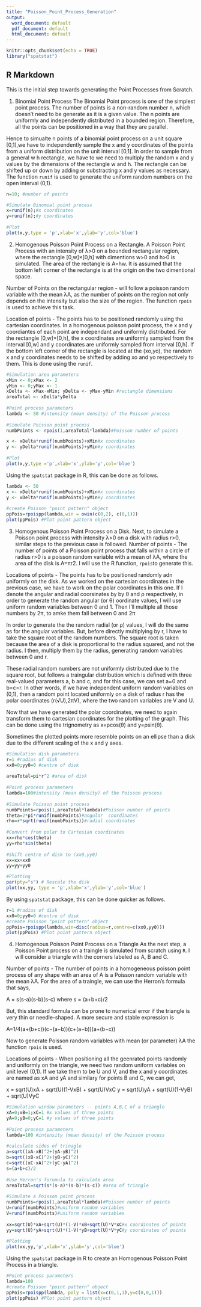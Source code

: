 ---
title: "Poisson_Point_Process_Generation"
output:
  word_document: default
  pdf_document: default
  html_document: default
---

```{r setup, include=FALSE}
knitr::opts_chunk$set(echo = TRUE)
library("spatstat")
```

## R Markdown

This is the initial step towards generating the Point Processes from Scratch. 

1. Binomial Point Process
  The Binomial Point process is one of the simplest point process. The number of points is a non-random number n, which doesn't need to be generate as it is a given value. The n points are uniformly and independently distributed in a bounded region. Therefore, all the points can be positioned in a way that they are parallel.
  
Hence to simualte n points of a binomial point process on a unit square [0,1]\times[0,1],we have to independently sample the x and y coordinates of the points from a uniform distribution on the unit interval [0,1]. In order to sample from a general  w \times h rectangle, we have to we need to multiply the random x and y values by the dimensions of the rectangle w and h. The rectangle can be shifted up or down by adding or substracting x and y values as necessary. The function `runif` is used to generate the uniform random numbers on the open interval (0,1).

```{r}
n=10; #number of points

#Simulate Binomial point process
x=runif(n);#x coordinates 
y=runif(n);#y coordinates 
 
#Plot
plot(x,y,type = 'p',xlab='x',ylab='y',col='blue')


```

2. Homogenous Poisson Point Process on a Rectangle.
    A Poisson Point Process with an intensity of λ>0 on a bounded rectangular region, where the rectangle [0,w]×[0,h] with dimentions w>0 and h>0 is simulated. The area of the rectangle is A=hw. It is assumed that the bottom left corner of the rectangle is at the origin on the two dimentional space.

Number of Points on the rectangular region -  will follow a poisson random variable with the mean λA, as the number of points on the region not only depends on the intensity but also the size of the region. The function `rpois` is used to achieve this task.

Location of points - The points has to be positioned randomly using the cartesian coordinates. In a homogenous poisson point process, the x and y coordiantes of each point are independant and uniformly distributed. For the rectangle [0,w]×[0,h], the x coordinates are uniformly sampled from the interval [0,w] and y coordinates are uniformly sampled from interval [0,h]. If the bottom left corner of the rectangle is located at the (xo,yo), the random x and y coordinates needs to be shifted by adding xo and yo respectively to them. This is done using the `runif`.

```{r}
#Simulation area parameters
xMin <- 0;xMax <- 2
yMin <- 0;yMax <- 1
xDelta <- xMax-xMin; yDelta <- yMax-yMin #rectangle dimensions
areaTotal <- xDelta*yDelta
 
#Point process parameters
lambda <- 50 #intensity (mean density) of the Poisson process
 
#Simulate Poisson point process
numbPoints <- rpois(1,areaTotal*lambda)#Poisson number of points

x <- xDelta*runif(numbPoints)+xMin#x coordinates 
y <- yDelta*runif(numbPoints)+yMin#y coordinates 
 
#Plot
plot(x,y,type ='p',xlab='x',ylab='y',col='blue')
```

Using the `spatstat` package in R, this can be done as follows.

```{r}
lambda <- 50
x <- xDelta*runif(numbPoints)+xMin#x coordinates 
y <- xDelta*runif(numbPoints)+yMin#y coordinates 
 
#create Poisson "point pattern" object
ppPois=rpoispp(lambda,win = owin(c(0,2), c(0,1)))
plot(ppPois) #Plot point pattern object
```



3. Homogenous Poisson Point Process on a Disk.
    Next, to simulate a Poisson point process with intensity λ>0 on a disk with radius r>0, similar steps to the previous case is followed. 
Number of points - The number of points of a Poisson point process that falls within a circle of radius r>0 is a poisson random variable with a mean of λA, where the area of the disk is A=πr2. I will use the R function, `rpois`to generate this.

Locations of points - The points has to be positioned randomly adn uniformly on the disk. As we worked on the cartesian coordinates in the previous case, we have to work on the polar coordinates in this one. If I denote the angular and radial coorsinates by by θ and ρ respectively, in order to generate the random angular (or θ) oordinate values, I will use uniform random variables between 0 and 1. Then I'll multiple all those numbers by 2π, to amke them fall between 0 and 2π

In order to generate the the random radial (or ρ) values, I will do the same as for the angular variables. But, before directly multiplying by r, I have to take the square root of the random numbers. The square root is taken because the area of a disk is proportional to the radius squared, and not the radius. I then, multiply them by the radius, generating random variables between 0 and r. 

These radial random numbers are not uniformly distributed due to the square root, but follows a traingular distribution which is defined with three real-valued parameters a, b and c, and for this case, we can set a=0 and b=c=r. In other words, if we have independent uniform random variables on (0,1), then a random point located uniformly on a disk of radius r has the polar coordinates (r(√U),2πV), where the two random variables are V and U.

Now that we have generated the polar coordinates, we need to again transform them to cartesian coordinates for the plotting of the graph. This can be done using the trignometry as x=ρcos(θ) and y=ρsin(θ).

Sometimes the plotted points more resemble points on an ellipse than a disk due to the different scaling of the x and y axes. 

```{r}
#Simulation disk parameters
r=1 #radius of disk
xx0=0;yy0=0 #centre of disk
 
areaTotal=pi*r^2 #area of disk
 
#Point process parameters
lambda=100#intensity (mean density) of the Poisson process
 
#Simulate Poisson point process
numbPoints=rpois(1,areaTotal*lambda)#Poisson number of points
theta=2*pi*runif(numbPoints)#angular  coordinates 
rho=r*sqrt(runif(numbPoints))#radial coordinates 
 
#Convert from polar to Cartesian coordinates
xx=rho*cos(theta)
yy=rho*sin(theta)
 
#Shift centre of disk to (xx0,yy0)
xx=xx+xx0
yy=yy+yy0

#Plotting
par(pty="s") # Rescale the disk 
plot(xx,yy, type = 'p',xlab='x',ylab='y',col='blue')
```

By using `spatstat` package, this can be done quicker as follows.

```{r}

r=1 #radius of disk
xx0=0;yy0=0 #centre of disk
#create Poisson "point pattern" object
ppPois=rpoispp(lambda,win=disc(radius=r,centre=c(xx0,yy0))) 
plot(ppPois) #Plot point pattern object

```

4. Homogenous Poisson Point Process on a Triangle
  As the next step, a  Poisson Point process on a traingle is simulated from scratch using `R`. I will consider a triangle with the corners labeled as A, B and C.
  
Number of points - The number of points in a homogeneous poisson point process of any shape with an area of A is a Poisson random variable with the mean λA. For the area of a traingle, we can use the Herron's formula that says,

A = s(s-a)(s-b)(s-c) where s = (a+b+c)/2

But, this standard formula can be prone to numerical error if the triangle is very thin or needle-shaped. A more secure and stable expression is

A=1/4(a+(b+c))(c−(a−b))(c+(a−b))(a+(b−c))

Now to generate Poisson random variables with mean (or parameter)  λA the function `rpois` is used.

Locations of points - When positioning all the geenrated points randomly and uniformly on the triangle, we need two random uniform variables on unit level (0,1). If we take them to be U and V, and the x and y coordinates are named as xA and yA and similary for points B and C, we can get,

x = sqrt(U)xA + sqrt(U)(1-VxB) + sqrt(U)VxC
y = sqrt(U)yA + sqrt(U)(1-VyB) + sqrt(U)VyC

```{r}
#Simulation window parameters -- points A,B,C of a triangle
xA=0;xB=1;xC=1 #x values of three points
yA=0;yB=0;yC=1 #y values of three points
 
#Point process parameters
lambda=100 #intensity (mean density) of the Poisson process
 
#calculate sides of trinagle
a=sqrt((xA-xB)^2+(yA-yB)^2)
b=sqrt((xB-xC)^2+(yB-yC)^2)
c=sqrt((xC-xA)^2+(yC-yA)^2)
s=(a+b+c)/2
 
#Use Herron's forumula to calculate area
areaTotal=sqrt(s*(s-a)*(s-b)*(s-c)) #area of triangle
 
#Simulate a Poisson point process
numbPoints=rpois(1,areaTotal*lambda)#Poisson number of points
U=runif(numbPoints)#uniform random variables
V=runif(numbPoints)#uniform random variables
 
xx=sqrt(U)*xA+sqrt(U)*(1-V)*xB+sqrt(U)*V*xC#x coordinates of points
yy=sqrt(U)*yA+sqrt(U)*(1-V)*yB+sqrt(U)*V*yC#y coordinates of points
 
#Plotting
plot(xx,yy,'p',xlab='x',ylab='y',col='blue')
```

Using the `spatstat` package in R to create an Homogenous Poisson Point Process in a triangle.

```{r}
#Point process parameters
lambda=100
#create Poisson "point pattern" object
ppPois=rpoispp(lambda, poly = list(x=c(0,1,1),y=c(0,0,1)))
plot(ppPois) #Plot point pattern object
```


